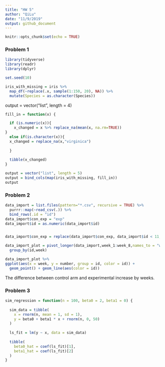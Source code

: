 ```yaml
---
title: "HW 5"
author: "QiLu"
date: "11/9/2019"
output: github_document
---
```


```r
knitr::opts_chunk$set(echo = TRUE)
```
### Problem 1

```r
library(tidyverse)
library(readr)
library(dplyr)

set.seed(10)

iris_with_missing = iris %>% 
  map_df(~replace(.x, sample(1:150, 20), NA)) %>%
  mutate(Species = as.character(Species))

```

output = vector("list", length = 4)


```r
fill_in = function(x) {

  if (is.numeric(x)){
    x_changed = x %>% replace_na(mean(x, na.rm=TRUE))
}
  else if(is.character(x)){
  x_changed = replace_na(x,"virginica")
 
  }
  
  tibble(x_changed)
}
```




```r
output = vector("list", length = 5)
output = bind_cols(map(iris_with_missing, fill_in))
output

```
 
 
### Problem 2


```r
data_import = list.files(pattern="*.csv", recursive = TRUE) %>% 
  purrr::map(~read_csv(.)) %>% 
  bind_rows(.id = "id")
data_import$con_exp = "exp"
data_import$id = as.numeric(data_import$id)


data_import$con_exp = replace(data_import$con_exp, data_import$id < 11, "con")

data_import_plot = pivot_longer(data_import,week_1:week_8,names_to = "week", values_to = "number") %>% 
  group_by(id,week)

```

```r
data_import_plot %>% 
ggplot(aes(x = week, y = number, group = id, color = id)) +
  geom_point() + geom_line(aes(color = id))
```

The difference between control arm and experimental increase by weeks.
  
  
### Problem 3

```r
sim_regression = function(n = 100, beta0 = 2, beta1 = 0) {
  
  sim_data = tibble(
    x = rnorm(n, mean = 1, sd = 1),
    y = beta0 + beta1 * x + rnorm(n, 0, 50)
  )
  
  ls_fit = lm(y ~ x, data = sim_data)
  
  tibble(
    beta0_hat = coef(ls_fit)[1],
    beta1_hat = coef(ls_fit)[2]
  )
}
```




